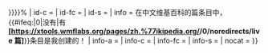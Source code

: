 {{Userbox
| id    = {{Decimals|{{#expr:100*{{{1|0}}}/{{formatnum:{{NUMBEROFARTICLES}}|R}}}}|{{#ifexpr:{{{1|0}}}<60|4|{{#ifexpr:{{{1|0}}}>600|2|3}}}}}}%
| id-c  = {{{id-c|#d1ded2}}}
| id-fc = {{{id-fc|#405434}}}
| id-s  = {{{id-s|12}}}
| info    = 在中文维基百科的{{NUMBEROFARTICLES}}篇条目中，<br>{{#ifeq:{{{1|0}}}|0|没有|有<span class = "plainlinks">'''[https://xtools.wmflabs.org/pages/zh.%77ikipedia.org/{{urlencode:{{urlencode:{{BASEPAGENAME}}}}}}/0/noredirects/live {{formatnum:{{{1|}}}}}篇]'''</span>}}条目是我创建的！
| info-a  = {{{info-a|center}}}
| info-c  = {{{info-c|#FFFFFF}}}
| info-fc = {{{info-fc|#65665e}}}
| info-s  = {{{info-s|10}}}
| nocat = {{{nocat|}}}
}}<noinclude>{{Documentation|Template:User FA/doc}}</noinclude>